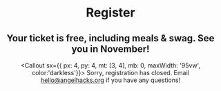 
<Header sx={{ bg: 'coolBg', mb: 0 }} width="narrow">

# Register

## Your ticket is free, including meals & swag. See you in November!

<Callout sx={{ px: 4, py: 4, mt: [3, 4], mb: 0, maxWidth: '95vw', color:'darkless'}}>
  Sorry, registration has closed. Email hello@angelhacks.org if you have any questions!
</Callout>

</Header>
